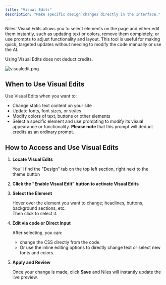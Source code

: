 ```yaml
---
title: "Visual Edits"
description: "Make specific design changes directly in the interface."
---
```


Niles' Visual Edits allows you to select elements on the page and either edit them instantly, such as updating text or colors, remove them completely, or use prompts to adjust functionality and layout. This tool is useful for making quick, targeted updates without needing to modify the code manually or use the AI.

<Note>
  Using Visual Edits does not deduct credits.
</Note>

![visualedit.png](/images/visualedit.png)

## **When to Use Visual Edits**

Use Visual Edits when you want to:

- Change static text content on your site
- Update fonts, font sizes, or styles
- Modify colors of text, buttons or other elements
- Select a specific element and use prompting to modify its visual appearance or functionality. **Please note** that this prompt will deduct credits as an ordinary prompt.

## **How to Access and Use Visual Edits**

1. **Locate Visual Edits**

   You’ll find the "Design" tab on the top left section, right next to the theme button
2. **Click the "Enable Visual Edit" button to activate Visual Edits**
3. **Select the Element**

   Hover over the element you want to change; headlines, buttons, background sections, etc.\
   Then click to select it.
4. **Edit via code or Direct Input**

   After selecting, you can:
   - change the CSS directly from the code.
   - Or use the inline editing options to directly change text or select new fonts and colors.
5. **Apply and Review**

   Once your change is made, click **Save** and Niles will instantly update the live preview.